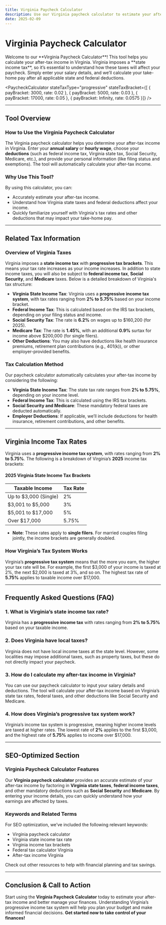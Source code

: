 ```yaml
---
title: Virginia Paycheck Calculator
description: Use our Virginia paycheck calculator to estimate your after-tax income. Learn about Virginia state taxes, federal deductions, and how they impact your take-home pay.
date: 2025-02-09
---
```



<h1 className="text-2xl md:text-3xl font-bold text-gray-800 mb- mt-3 text-center">Virginia Paycheck Calculator</h1>

<div className="my-3 prose prose-blue max-w-none bg-gray-100 px-4 py-2 rounded-lg">
    <p className="text-gray-600">
Welcome to our **Virginia Paycheck Calculator**! This tool helps you calculate your after-tax income in Virginia. Virginia imposes a **state income tax**, so it’s essential to understand how these taxes will affect your paycheck. Simply enter your salary details, and we’ll calculate your take-home pay after all applicable state and federal deductions.
    </p>
</div>

<PaycheckCalculator 
  stateTaxType="progressive" 
  stateTaxBracket={[
    { payBracket: 3000, rate: 0.02 },
    { payBracket: 5000, rate: 0.03 },
    { payBracket: 17000, rate: 0.05 },
    { payBracket: Infinity, rate: 0.0575 }]}
/>

---

## Tool Overview

### **How to Use the Virginia Paycheck Calculator**

The Virginia paycheck calculator helps you determine your after-tax income in Virginia. Enter your **annual salary** or **hourly wage**, choose your **deductions** (such as federal income tax, Virginia state tax, Social Security, Medicare, etc.), and provide your personal information (like filing status and exemptions). The tool will automatically calculate your after-tax income.

### **Why Use This Tool?**

By using this calculator, you can:
- Accurately estimate your after-tax income.
- Understand how Virginia state taxes and federal deductions affect your income.
- Quickly familiarize yourself with Virginia's tax rates and other deductions that may impact your take-home pay.

---

## Related Tax Information

### **Overview of Virginia Taxes**

Virginia imposes a **state income tax** with **progressive tax brackets**. This means your tax rate increases as your income increases. In addition to state income taxes, you will also be subject to **federal income tax**, **Social Security**, and **Medicare** taxes. Below is a detailed breakdown of Virginia's tax structure:

- **Virginia State Income Tax**: Virginia uses a **progressive income tax system**, with tax rates ranging from **2% to 5.75%** based on your income bracket.
- **Federal Income Tax**: This is calculated based on the IRS tax brackets, depending on your filing status and income.
- **Social Security Tax**: The rate is **6.2%** on wages up to $160,200 (for 2025).
- **Medicare Tax**: The rate is **1.45%**, with an additional **0.9%** surtax for income above $200,000 (for single filers).
- **Other Deductions**: You may also have deductions like health insurance premiums, retirement plan contributions (e.g., 401(k)), or other employer-provided benefits.

### **Tax Calculation Method**

Our paycheck calculator automatically calculates your after-tax income by considering the following:
- **Virginia State Income Tax**: The state tax rate ranges from **2% to 5.75%**, depending on your income level.
- **Federal Income Tax**: This is calculated using the IRS tax brackets.
- **Social Security and Medicare**: These mandatory federal taxes are deducted automatically.
- **Employer Deductions**: If applicable, we’ll include deductions for health insurance, retirement contributions, and other benefits.

---

## Virginia Income Tax Rates

Virginia uses a **progressive income tax system**, with rates ranging from **2% to 5.75%**. The following is a breakdown of Virginia’s **2025** income tax brackets:

#### **2025 Virginia State Income Tax Brackets**

| Taxable Income           | Tax Rate     |
|--------------------------|--------------|
| Up to $3,000 (Single)     | 2%           |
| $3,001 to $5,000          | 3%           |
| $5,001 to $17,000         | 5%           |
| Over $17,000              | 5.75%        |

- **Note**: These rates apply to **single filers**. For married couples filing jointly, the income brackets are generally doubled.

### **How Virginia’s Tax System Works**

Virginia’s **progressive tax system** means that the more you earn, the higher your tax rate will be. For example, the first $3,000 of your income is taxed at 2%, the next $2,000 is taxed at 3%, and so on. The highest tax rate of **5.75%** applies to taxable income over $17,000.

---

## Frequently Asked Questions (FAQ)

### **1. What is Virginia’s state income tax rate?**

Virginia has a **progressive income tax** with rates ranging from **2% to 5.75%** based on your taxable income.

### **2. Does Virginia have local taxes?**

Virginia does not have local income taxes at the state level. However, some localities may impose additional taxes, such as property taxes, but these do not directly impact your paycheck.

### **3. How do I calculate my after-tax income in Virginia?**

You can use our paycheck calculator to input your salary details and deductions. The tool will calculate your after-tax income based on Virginia’s state tax rates, federal taxes, and other deductions like Social Security and Medicare.

### **4. How does Virginia’s progressive tax system work?**

Virginia’s income tax system is progressive, meaning higher income levels are taxed at higher rates. The lowest rate of **2%** applies to the first $3,000, and the highest rate of **5.75%** applies to income over $17,000.

---

## SEO-Optimized Section

### **Virginia Paycheck Calculator Features**

Our **Virginia paycheck calculator** provides an accurate estimate of your after-tax income by factoring in **Virginia state taxes**, **federal income taxes**, and other mandatory deductions such as **Social Security** and **Medicare**. By entering your income details, you can quickly understand how your earnings are affected by taxes.

### **Keywords and Related Terms**

For SEO optimization, we’ve included the following relevant keywords:
- Virginia paycheck calculator
- Virginia state income tax rate
- Virginia income tax brackets
- Federal tax calculator Virginia
- After-tax income Virginia

Check out other resources to help with financial planning and tax savings.

---

## Conclusion & Call to Action

Start using the **Virginia Paycheck Calculator** today to estimate your after-tax income and better manage your finances. Understanding Virginia’s progressive income tax system will help you plan your budget and make informed financial decisions. **Get started now to take control of your finances!**
